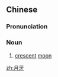 ==Chinese==
{{zh-forms}}

===Pronunciation===
{{zh-pron
|m=yuèyá,er=y
|c=jyut6 ngaa4
|cat=n
}}

===Noun===
{{zh-noun}}

# [[crescent]] [[moon]]

[[zh:月牙]]